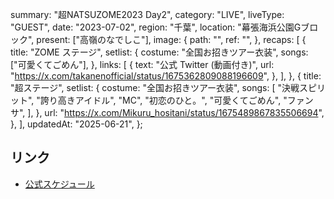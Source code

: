   summary: "超NATSUZOME2023 Day2",
  category: "LIVE",
  liveType: "GUEST",
  date: "2023-07-02",
  region: "千葉",
  location: "幕張海浜公園Gブロック",
  present: ["高嶺のなでしこ"],
  image: {
    path: "",
    ref: "",
  },
  recaps: [
    {
      title: "ZOME ステージ",
      setlist: {
        costume: "全国お招きツアー衣装",
        songs: ["可愛くてごめん"],
      },
      links: [
        {
          text: "公式 Twitter (動画付き)",
          url: "https://x.com/takanenofficial/status/1675362809088196609",
        },
      ],
    },
    {
      title: "超ステージ",
      setlist: {
        costume: "全国お招きツアー衣装",
        songs: [
          "決戦スピリット",
          "誇り高きアイドル",
          "MC",
          "初恋のひと。",
          "可愛くてごめん",
          "ファンサ",
        ],
      },
      url: "https://x.com/Mikuru_hositani/status/1675489867835506694",
    },
  ],
  updatedAt: "2025-06-21",
};

## リンク

- [公式スケジュール](https://takanenonadeshiko.jp/?p=1013)
